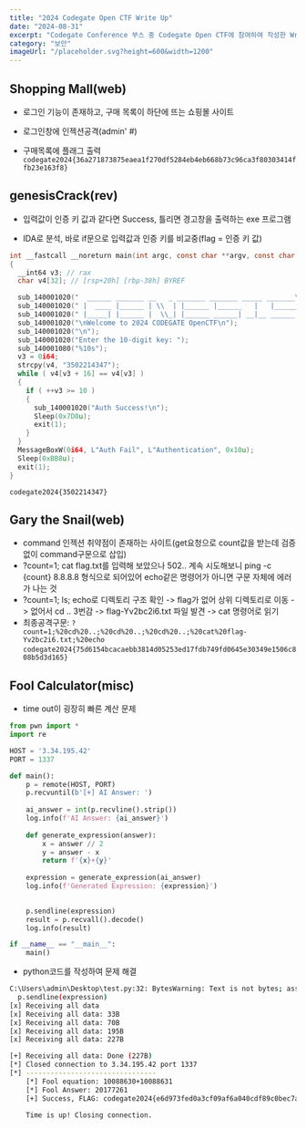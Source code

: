 ```yaml
---
title: "2024 Codegate Open CTF Write Up"
date: "2024-08-31"
excerpt: "Codegate Conference 부스 중 Codegate Open CTF에 참여하여 작성한 Write Up 입니다."
category: "보안"
imageUrl: "/placeholder.svg?height=600&width=1200"
---
```


## Shopping Mall(web)
- 로그인 기능이 존재하고, 구매 목록이 하단에 뜨는 쇼핑몰 사이트

- 로그인창에 인젝션공격(admin' #)
- 구매목록에 플래그 출력
`codegate2024{36a271873875eaea1f270df5284eb4eb668b73c96ca3f80303414ffb23e163f8}`

 

## genesisCrack(rev)
- 입력값이 인증 키 값과 같다면  Success, 틀리면 경고창을 출력하는 exe 프로그램

- IDA로 분석, 바로 if문으로 입력값과 인증 키를 비교중(flag = 인증 키 값)

```c
int __fastcall __noreturn main(int argc, const char **argv, const char **envp)
{
  __int64 v3; // rax
  char v4[32]; // [rsp+20h] [rbp-38h] BYREF

  sub_140001020("  ______ _______ __   _ _______ _______ _____ _______\n");
  sub_140001020(" |  ____ |______ | \\  | |______ |______   |   |______\n");
  sub_140001020(" |_____| |______ |  \\_| |______ ______| __|__ ______|\n");
  sub_140001020("\nWelcome to 2024 CODEGATE OpenCTF\n");
  sub_140001020("\n");
  sub_140001020("Enter the 10-digit key: ");
  sub_140001080("%10s");
  v3 = 0i64;
  strcpy(v4, "3502214347");
  while ( v4[v3 + 16] == v4[v3] )
  {
    if ( ++v3 >= 10 )
    {
      sub_140001020("Auth Success!\n");
      Sleep(0x7D0u);
      exit(1);
    }
  }
  MessageBoxW(0i64, L"Auth Fail", L"Authentication", 0x10u);
  Sleep(0xBB8u);
  exit(1);
}
```
`codegate2024{3502214347}`

 

## Gary the Snail(web)
- command 인젝션 취약점이 존재하는 사이트(get요청으로 count값을 받는데 검증없이 command구문으로 삽입)
- ?count=1; cat flag.txt를 입력해 보았으나 502.. 계속 시도해보니 ping -c {count} 8.8.8.8 형식으로 되어있어 echo같은 명령어가 아니면 구문 자체에 에러가 나는 것
- ?count=1; ls; echo로 디렉토리 구조 확인 -> flag가 없어 상위 디렉토리로 이동 -> 없어서 cd .. 3번감 -> flag-Yv2bc2i6.txt 파일 발견 -> cat 명령어로 읽기
- 최종공격구문: `?count=1;%20cd%20..;%20cd%20..;%20cd%20..;%20cat%20flag-Yv2bc2i6.txt;%20echo`
`codegate2024{75d6154bcacaebb3814d05253ed17fdb749fd0645e30349e1506c808b5d3d165}`

 

## Fool Calculator(misc)
- time out이 굉장히 빠른 계산 문제

```python
from pwn import *
import re

HOST = '3.34.195.42'
PORT = 1337

def main():
    p = remote(HOST, PORT)
    p.recvuntil(b'[+] AI Answer: ')
    
    ai_answer = int(p.recvline().strip())
    log.info(f'AI Answer: {ai_answer}')
   
    def generate_expression(answer):
        x = answer // 2
        y = answer - x
        return f'{x}+{y}'
   
    expression = generate_expression(ai_answer)
    log.info(f'Generated Expression: {expression}')
   

    p.sendline(expression)
    result = p.recvall().decode()
    log.info(result)

if __name__ == "__main__":
    main()
```

- python코드를 작성하여 문제 해결

```sh
C:\Users\admin\Desktop\test.py:32: BytesWarning: Text is not bytes; assuming ASCII, no guarantees. See https://docs.pwntools.com/#bytes
  p.sendline(expression)
[x] Receiving all data
[x] Receiving all data: 33B
[x] Receiving all data: 70B
[x] Receiving all data: 195B
[x] Receiving all data: 227B

[+] Receiving all data: Done (227B)
[*] Closed connection to 3.34.195.42 port 1337
[*] --------------------------------
    [*] Fool equation: 10088630+10088631
    [*] Fool Answer: 20177261
    [+] Success, FLAG: codegate2024{e6d973fed0a3cf09af6a040cdf89c0bec7a2e601838b1f80584bdd947e540090}

    Time is up! Closing connection.
```